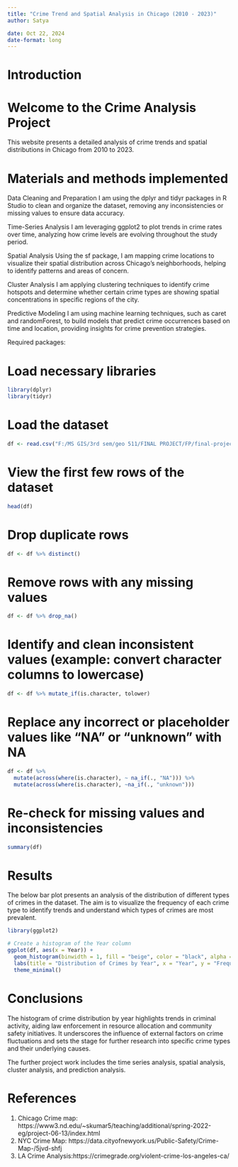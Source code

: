 ---
title: "Crime Trend and Spatial Analysis in Chicago (2010 - 2023)"
author: Satya

date: Oct 22, 2024
date-format: long
---

# Introduction

# Welcome to the Crime Analysis Project
This website presents a detailed analysis of crime trends and spatial distributions in Chicago from 2010 to 2023.

# Materials and methods implemented

Data Cleaning and Preparation
I am using the dplyr and tidyr packages in R Studio to clean and organize the dataset, removing any inconsistencies or missing values to ensure data accuracy.

Time-Series Analysis
I am leveraging ggplot2 to plot trends in crime rates over time, analyzing how crime levels are evolving throughout the study period.

Spatial Analysis
Using the sf package, I am mapping crime locations to visualize their spatial distribution across Chicago's neighborhoods, helping to identify patterns and areas of concern.

Cluster Analysis
I am applying clustering techniques to identify crime hotspots and determine whether certain crime types are showing spatial concentrations in specific regions of the city.

Predictive Modeling
I am using machine learning techniques, such as caret and randomForest, to build models that predict crime occurrences based on time and location, providing insights for crime prevention strategies.

Required packages:

# Load necessary libraries

```{r}
library(dplyr)
library(tidyr)
```
# Load the dataset
```{r}
df <- read.csv("F:/MS GIS/3rd sem/geo 511/FINAL PROJECT/FP/final-project-bsatyavs/data/Crime_data.csv", stringsAsFactors = FALSE)
```

# View the first few rows of the dataset
```{r}
head(df)
```

# Drop duplicate rows
```{r}
df <- df %>% distinct()
```

# Remove rows with any missing values
```{r}
df <- df %>% drop_na()
```
# Identify and clean inconsistent values (example: convert character columns to lowercase)
```{r}
df <- df %>% mutate_if(is.character, tolower)
```

# Replace any incorrect or placeholder values like "NA" or "unknown" with NA
```{r}
df <- df %>%
  mutate(across(where(is.character), ~ na_if(., "NA"))) %>%
  mutate(across(where(is.character), ~na_if(., "unknown")))
```

# Re-check for missing values and inconsistencies
```{r}
summary(df)
```


# Results

The below bar plot presents an analysis of the distribution of different types of crimes in the dataset. The aim is to visualize the frequency of each crime type to identify trends and understand which types of crimes are most prevalent.

```{r}
library(ggplot2)

# Create a histogram of the Year column
ggplot(df, aes(x = Year)) +
  geom_histogram(binwidth = 1, fill = "beige", color = "black", alpha = 0.7) +
  labs(title = "Distribution of Crimes by Year", x = "Year", y = "Frequency") +
  theme_minimal()

```


# Conclusions

The histogram of crime distribution by year highlights trends in criminal activity, aiding law enforcement in resource allocation and community safety initiatives. It underscores the influence of external factors on crime fluctuations and sets the stage for further research into specific crime types and their underlying causes.

The further project work includes the time series analysis, spatial analysis, cluster analysis, and prediction analysis. 

# References

1. Chicago Crime map: https://www3.nd.edu/~skumar5/teaching/additional/spring-2022-eg/project-06-13/index.html
2. NYC Crime Map: https://data.cityofnewyork.us/Public-Safety/Crime-Map-/5jvd-shfj
3. LA Crime Analysis:https://crimegrade.org/violent-crime-los-angeles-ca/
